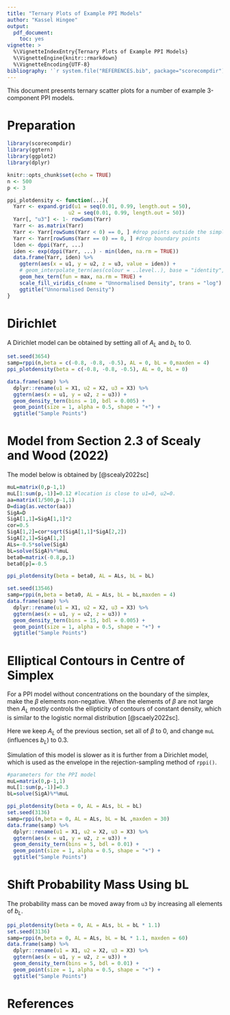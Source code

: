 ```yaml
---
title: "Ternary Plots of Example PPI Models"
author: "Kassel Hingee"
output: 
  pdf_document: 
    toc: yes
vignette: >
  %\VignetteIndexEntry{Ternary Plots of Example PPI Models}
  %\VignetteEngine{knitr::rmarkdown}
  %\VignetteEncoding{UTF-8}
bibliography: '`r system.file("REFERENCES.bib", package="scorecompdir")`'
---
```


This document presents ternary scatter plots for a number of example 3-component PPI models.

# Preparation
```r
library(scorecompdir)
library(ggtern)
library(ggplot2)
library(dplyr)

knitr::opts_chunk$set(echo = TRUE)
n <- 500
p <- 3

ppi_plotdensity <- function(...){
  Yarr <- expand.grid(u1 = seq(0.01, 0.99, length.out = 50),
                    u2 = seq(0.01, 0.99, length.out = 50))
  Yarr[, "u3"] <- 1- rowSums(Yarr)
  Yarr <- as.matrix(Yarr)
  Yarr <- Yarr[rowSums(Yarr < 0) == 0, ] #drop points outside the simplex
  Yarr <- Yarr[rowSums(Yarr == 0) == 0, ] #drop boundary points
  lden <- dppi(Yarr, ...)
  iden <- exp(dppi(Yarr, ...) - min(lden, na.rm = TRUE))
  data.frame(Yarr, iden) %>%
    ggtern(aes(x = u1, y = u2, z = u3, value = iden)) +
    # geom_interpolate_tern(aes(colour = ..level..), base = "identity", bins = 500) +
    geom_hex_tern(fun = max, na.rm = TRUE) +
    scale_fill_viridis_c(name = "Unnormalised Density", trans = "log") +
    ggtitle("Unnormalised Density")
}
```

# Dirichlet
A Dirichlet model can be obtained by setting all of $A_L$ and $b_L$ to 0.

```r
set.seed(3654)
samp=rppi(n,beta = c(-0.8, -0.8, -0.5), AL = 0, bL = 0,maxden = 4)
ppi_plotdensity(beta = c(-0.8, -0.8, -0.5), AL = 0, bL = 0)

data.frame(samp) %>%
  dplyr::rename(u1 = X1, u2 = X2, u3 = X3) %>%
  ggtern(aes(x = u1, y = u2, z = u3)) +
  geom_density_tern(bins = 10, bdl = 0.005) + 
  geom_point(size = 1, alpha = 0.5, shape = "+") +
  ggtitle("Sample Points")
```

# Model from Section 2.3 of Scealy and Wood (2022)
The model below is obtained by [@scealy2022sc]

```r
muL=matrix(0,p-1,1)
muL[1:sum(p,-1)]=0.12 #location is close to u1=0, u2=0.
aa=matrix(1/500,p-1,1)
D=diag(as.vector(aa))
SigA=D
SigA[1,1]=SigA[1,1]*2
cor=0.5
SigA[1,2]=cor*sqrt(SigA[1,1]*SigA[2,2])
SigA[2,1]=SigA[1,2]
ALs=-0.5*solve(SigA)
bL=solve(SigA)%*%muL
beta0=matrix(-0.8,p,1)
beta0[p]=-0.5
```


```r
ppi_plotdensity(beta = beta0, AL = ALs, bL = bL)

set.seed(13546)
samp=rppi(n,beta = beta0, AL = ALs, bL = bL,maxden = 4)
data.frame(samp) %>%
  dplyr::rename(u1 = X1, u2 = X2, u3 = X3) %>%
  ggtern(aes(x = u1, y = u2, z = u3)) +
  geom_density_tern(bins = 15, bdl = 0.005) + 
  geom_point(size = 1, alpha = 0.5, shape = "+") +
  ggtitle("Sample Points")
```

# Elliptical Contours in Centre of Simplex
For a PPI model without concentrations on the boundary of the simplex, make the $\beta$ elements non-negative. 
When the elements of $\beta$ are not large then $A_L$ mostly controls the ellipticity of contours of constant density, which is similar to the logistic normal distribution [@scaely2022sc].

Here we keep $A_L$ of the previous section, set all of $\beta$ to $0$, and change `muL` (influences $b_L$) to 0.3.

Simulation of this model is slower as it is further from a Dirichlet model, which is used as the envelope in the rejection-sampling method of `rppi()`.

```r
#parameters for the PPI model
muL=matrix(0,p-1,1)
muL[1:sum(p,-1)]=0.3
bL=solve(SigA)%*%muL
```

```r
ppi_plotdensity(beta = 0, AL = ALs, bL = bL)
set.seed(3136)
samp=rppi(n,beta = 0, AL = ALs, bL = bL ,maxden = 30)
data.frame(samp) %>%
  dplyr::rename(u1 = X1, u2 = X2, u3 = X3) %>%
  ggtern(aes(x = u1, y = u2, z = u3)) +
  geom_density_tern(bins = 5, bdl = 0.01) + 
  geom_point(size = 1, alpha = 0.5, shape = "+") +
  ggtitle("Sample Points")
```
# Shift Probability Mass Using bL
The probability mass can be moved away from `u3` by increasing all elements of $b_L$. 

```r
ppi_plotdensity(beta = 0, AL = ALs, bL = bL * 1.1)
set.seed(3136)
samp=rppi(n,beta = 0, AL = ALs, bL = bL * 1.1, maxden = 60)
data.frame(samp) %>%
  dplyr::rename(u1 = X1, u2 = X2, u3 = X3) %>%
  ggtern(aes(x = u1, y = u2, z = u3)) +
  geom_density_tern(bins = 5, bdl = 0.01) + 
  geom_point(size = 1, alpha = 0.5, shape = "+") +
  ggtitle("Sample Points")
```

# References

